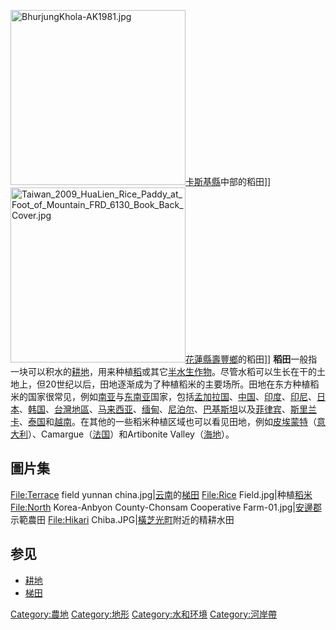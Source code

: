 [[File:BhurjungKhola-AK1981.jpg|280px]][[卡斯基縣|卡斯基縣]]中部的稻田]]
[[File:Taiwan_2009_HuaLien_Rice_Paddy_at_Foot_of_Mountain_FRD_6130_Book_Back_Cover.jpg|280px]][[花蓮縣|花蓮縣]][[壽豐鄉|壽豐鄉]]的稻田]]
'''稻田'''一般指一块可以积水的[[耕地|耕地]]，用来种植[[稻|稻]]或其它[[半水生作物|半水生作物]]。尽管水稻可以生长在干的土地上，但20世纪以后，田地逐渐成为了种植稻米的主要场所。田地在东方种植稻米的国家很常见，例如[[南亚|南亚]]与[[东南亚|东南亚]]国家，包括[[孟加拉国|孟加拉国]]、[[中国|中国]]、[[印度|印度]]、[[印尼|印尼]]、[[日本|日本]]、[[韩国|韩国]]、[[台灣地區|台灣地區]]、[[马来西亚|马来西亚]]、[[缅甸|缅甸]]、[[尼泊尔|尼泊尔]]、[[巴基斯坦|巴基斯坦]]以及[[菲律宾|菲律宾]]、[[斯里兰卡|斯里兰卡]]、[[泰国|泰国]]和[[越南|越南]]。在其他的一些稻米种植区域也可以看见田地，例如[[皮埃蒙特|皮埃蒙特]]（[[意大利|意大利]]）、Camargue（[[法国|法国]]）和Artibonite Valley（[[海地|海地]]）。

== 圖片集 ==
<gallery>
File:Terrace field yunnan china.jpg|{{flag|中国大陆}}[[云南|云南]]的[[梯田|梯田]]
File:Rice Field.jpg|{{flag|孟加拉国}}种植[[稻米|稻米]]
File:North Korea-Anbyon County-Chonsam Cooperative Farm-01.jpg|{{flag|朝鲜}}[[安邊郡|安邊郡]]示範農田
File:Hikari Chiba.JPG|{{flag|日本}}[[橫芝光町|橫芝光町]]附近的精耕水田
</gallery>

== 参见 ==
* [[耕地|耕地]]
* [[梯田|梯田]]

{{Authority control}}
[[Category:農地|Category:農地]]
[[Category:地形|Category:地形]]
[[Category:水和环境|Category:水和环境]]
[[Category:河岸帶|Category:河岸帶]]